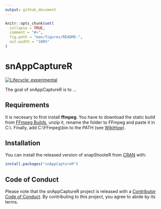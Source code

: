 ---
output: github_document
---

<!-- README.md is generated from README.Rmd. Please edit that file -->

```{r, include = FALSE}
knitr::opts_chunk$set(
  collapse = TRUE,
  comment = "#>",
  fig.path = "man/figures/README-",
  out.width = "100%"
)
```

# snAppCaptureR

<!-- badges: start -->
[![Lifecycle: experimental](https://img.shields.io/badge/lifecycle-experimental-orange.svg)](https://www.tidyverse.org/lifecycle/#experimental)
<!-- badges: end -->

The goal of snAppCaptureR is to ...

## Requirements

It is necesary to first install **ffmpeg**. You have to download the static build from [FFmpeg Builds](https://ffmpeg.zeranoe.com/builds/), unzip it, rename the folder to FFmpeg and paste it in C:\\. Finally, add C:\\FFmpeg\\bin to the PATH (see [WikiHow](https://es.wikihow.com/instalar-FFmpeg-en-Windows)).

## Installation

You can install the released version of snapShooteR from [CRAN](https://CRAN.R-project.org) with:

``` r
install.packages("snAppCaptureR")
```

<!-- ## Example -->

<!-- This is a basic example which shows you how to solve a common problem: -->

<!-- ```{r example} -->
<!-- library(snAppCaptureR) -->
<!-- ## basic example code -->
<!-- ``` -->

## Code of Conduct

Please note that the snAppCaptureR project is released with a [Contributor Code of Conduct](https://contributor-covenant.org/version/2/0/CODE_OF_CONDUCT.html). By contributing to this project, you agree to abide by its terms.

